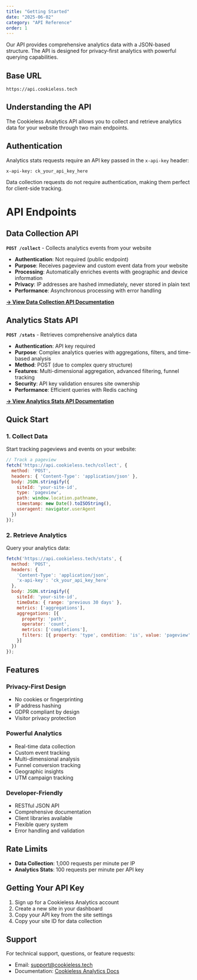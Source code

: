 ```yaml
---
title: "Getting Started"
date: "2025-06-02"
category: "API Reference"
order: 1
---
```


Our API provides comprehensive analytics data with a JSON-based structure. The API is designed for privacy-first analytics with powerful querying capabilities.

## Base URL
```
https://api.cookieless.tech
```

## Understanding the API
The Cookieless Analytics API allows you to collect and retrieve analytics data for your website through two main endpoints.

## Authentication
Analytics stats requests require an API key passed in the `x-api-key` header:

```
x-api-key: ck_your_api_key_here
```

Data collection requests do not require authentication, making them perfect for client-side tracking.

# API Endpoints

## Data Collection API
**`POST /collect`** - Collects analytics events from your website

- **Authentication**: Not required (public endpoint)
- **Purpose**: Receives pageview and custom event data from your website
- **Processing**: Automatically enriches events with geographic and device information
- **Privacy**: IP addresses are hashed immediately, never stored in plain text
- **Performance**: Asynchronous processing with error handling

[**→ View Data Collection API Documentation**](/docs/api-collect)

## Analytics Stats API  
**`POST /stats`** - Retrieves comprehensive analytics data

- **Authentication**: API key required
- **Purpose**: Complex analytics queries with aggregations, filters, and time-based analysis
- **Method**: POST (due to complex query structure)
- **Features**: Multi-dimensional aggregation, advanced filtering, funnel tracking
- **Security**: API key validation ensures site ownership
- **Performance**: Efficient queries with Redis caching

[**→ View Analytics Stats API Documentation**](/docs/api-stats)

## Quick Start

### 1. Collect Data
Start tracking pageviews and events on your website:

```javascript
// Track a pageview
fetch('https://api.cookieless.tech/collect', {
  method: 'POST',
  headers: { 'Content-Type': 'application/json' },
  body: JSON.stringify({
    siteId: 'your-site-id',
    type: 'pageview',
    path: window.location.pathname,
    timestamp: new Date().toISOString(),
    useragent: navigator.userAgent
  })
});
```

### 2. Retrieve Analytics
Query your analytics data:

```javascript
fetch('https://api.cookieless.tech/stats', {
  method: 'POST',
  headers: {
    'Content-Type': 'application/json',
    'x-api-key': 'ck_your_api_key_here'
  },
  body: JSON.stringify({
    siteId: 'your-site-id',
    timeData: { range: 'previous 30 days' },
    metrics: ['aggregations'],
    aggregations: [{
      property: 'path',
      operator: 'count',
      metrics: ['completions'],
      filters: [{ property: 'type', condition: 'is', value: 'pageview' }]
    }]
  })
});
```

## Features

### Privacy-First Design
- No cookies or fingerprinting
- IP address hashing
- GDPR compliant by design
- Visitor privacy protection

### Powerful Analytics
- Real-time data collection
- Custom event tracking
- Multi-dimensional analysis
- Funnel conversion tracking
- Geographic insights
- UTM campaign tracking

### Developer-Friendly
- RESTful JSON API
- Comprehensive documentation
- Client libraries available
- Flexible query system
- Error handling and validation

## Rate Limits

- **Data Collection**: 1,000 requests per minute per IP
- **Analytics Stats**: 100 requests per minute per API key

## Getting Your API Key

1. Sign up for a Cookieless Analytics account
2. Create a new site in your dashboard
3. Copy your API key from the site settings
4. Copy your site ID for data collection

## Support

For technical support, questions, or feature requests:

- Email: support@cookieless.tech
- Documentation: [Cookieless Analytics Docs](/docs)
